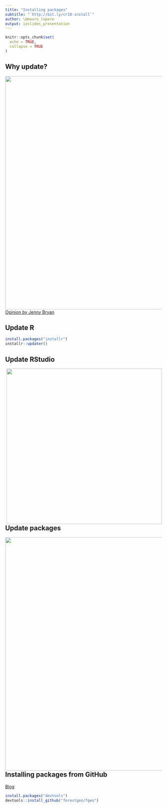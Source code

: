 ```yaml
---
title: "Installing packages"
subtitle: "`http://bit.ly/cr18-install`"
author: \@mauro_lepore
output: ioslides_presentation
---
```


```r
knitr::opts_chunk$set(
  echo = TRUE,
  collapse = TRUE
)
```

## Why update?

<img src="blog.png" align="right" width = 750 />

[Opinion by Jenny Bryan](https://fgeo.netlify.com/2018/03/06/2018-03-06-should-i-update-all-my-r-packages-frequently-yes-no-why/)

## Update R

```R
install.packages("installr")
installr::updater()
```

## Update RStudio

<img src="update-rs.png" align="right" height = 500 />

## Update packages

<img src="update-pkg.png" align="right" width = 750 />

## Installing packages from GitHub

[Blog](https://fgeo.netlify.com/2018/02/05/2018-02-05-installing-packages-from-github/)

```R
install.packages("devtools")
devtools::install_github("forestgeo/fgeo")
```


